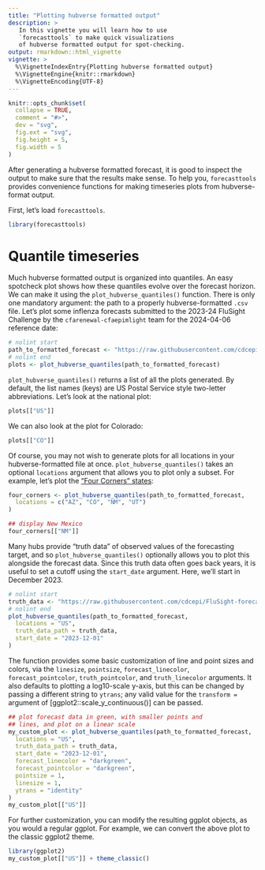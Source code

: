 ```yaml
---
title: "Plotting hubverse formatted output"
description: >
   In this vignette you will learn how to use
   `forecasttools` to make quick visualizations
   of hubverse formatted output for spot-checking.
output: rmarkdown::html_vignette
vignette: >
  %\VignetteIndexEntry{Plotting hubverse formatted output}
  %\VignetteEngine{knitr::rmarkdown}
  %\VignetteEncoding{UTF-8}
---
```


```r
knitr::opts_chunk$set(
  collapse = TRUE,
  comment = "#>",
  dev = "svg",
  fig.ext = "svg",
  fig.height = 5,
  fig.width = 5
)
```


After generating a hubverse formatted forecast, it is good to inspect the output to make sure that the results make sense. To help you, `forecasttools` provides convenience functions for making timeseries plots from hubverse-format output.

First, let's load `forecasttools`.
```r
library(forecasttools)
```

# Quantile timeseries
Much hubverse formatted output is organized into quantiles. An easy spotcheck plot shows how these quantiles evolve over the forecast horizon. We can make it using the `plot_hubverse_quantiles()` function. There is only one mandatory argument: the path to a properly hubverse-formatted `.csv` file. Let's plot some inflenza forecasts submitted to the 2023-24 FluSight Challenge by the `cfarenewal-cfaepimlight` team for the 2024-04-06 reference date:

```r
# nolint start
path_to_formatted_forecast <- "https://raw.githubusercontent.com/cdcepi/FluSight-forecast-hub/refs/heads/main/model-output/cfarenewal-cfaepimlight/2024-04-06-cfarenewal-cfaepimlight.csv"
# nolint end
plots <- plot_hubverse_quantiles(path_to_formatted_forecast)
```

`plot_hubverse_quantiles()` returns a list of all the plots generated. By default, the list names (keys) are US Postal Service style two-letter abbreviations. Let's look at the national plot:

```r
plots[["US"]]
```

We can also look at the plot for Colorado:

```r
plots[["CO"]]
```

Of course, you may not wish to generate plots for all locations in your hubverse-formatted file at once. `plot_hubverse_quantiles()` takes an optional `locations` argument that allows you to plot only a subset. For example, let's plot the ["Four Corners" states](https://en.wikipedia.org/wiki/Four_Corners):

```r
four_corners <- plot_hubverse_quantiles(path_to_formatted_forecast,
  locations = c("AZ", "CO", "NM", "UT")
)

## display New Mexico
four_corners[["NM"]]
```

Many hubs provide "truth data" of observed values of the forecasting target, and so `plot_hubverse_quantiles()` optionally allows you to plot this alongside the forecast data. Since this truth data often goes back years, it is useful to set a cutoff using the `start_date` argument. Here, we'll start in  December 2023.

```r
# nolint start
truth_data <- "https://raw.githubusercontent.com/cdcepi/FluSight-forecast-hub/04e884dce942dd3b8766aee3d8ff1c333b4fb6fa/target-data/target-hospital-admissions.csv"
# nolint end
plot_hubverse_quantiles(path_to_formatted_forecast,
  locations = "US",
  truth_data_path = truth_data,
  start_date = "2023-12-01"
)
```

The function provides some basic customization of line and point sizes and colors, via the `linesize`, `pointsize`, `forecast_linecolor`, `forecast_pointcolor`, `truth_pointcolor`, and `truth_linecolor` arguments. It also defaults to plotting a log10-scale y-axis, but this can be changed by passing a different string to `ytrans`; any valid value for the `transform = ` argument of [ggplot2::scale_y_continuous()] can be passed.

```r
## plot forecast data in green, with smaller points and
## lines, and plot on a linear scale
my_custom_plot <- plot_hubverse_quantiles(path_to_formatted_forecast,
  locations = "US",
  truth_data_path = truth_data,
  start_date = "2023-12-01",
  forecast_linecolor = "darkgreen",
  forecast_pointcolor = "darkgreen",
  pointsize = 1,
  linesize = 1,
  ytrans = "identity"
)
my_custom_plot[["US"]]
```

For further customization, you can modify the resulting ggplot objects, as you would a regular ggplot. For example, we can convert the above plot to the classic ggplot2 theme.

```r
library(ggplot2)
my_custom_plot[["US"]] + theme_classic()
```
